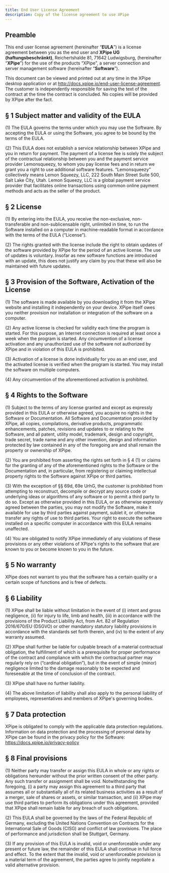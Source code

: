 ```yaml
---
title: End User License Agreement
description: Copy of the license agreement to use XPipe
---
```


## Preamble

This end user license agreement (hereinafter “**EULA**”) is a license agreement between you as the end user and **XPipe UG (haftungsbeschränkt)**, Reichertshalde 81, 71642 Ludwigsburg, (hereinafter “**XPipe**”) for the use of the products “XPipe”, a server connection and server management software (hereinafter “**Software**”).

This document can be viewed and printed out at any time in the XPipe desktop application or at http://docs.xpipe.io/end-user-license-agreement. The customer is independently responsible for saving the text of the contract at the time the contract is concluded. No copies will be provided by XPipe after the fact.

## § 1 Subject matter and validity of the EULA

(1) The EULA governs the terms under which you may use the Software. By accepting the EULA or using the Software, you agree to be bound by the terms of the EULA.

(2) This EULA does not establish a service relationship between XPipe and you in return for payment. The payment of a license fee is solely the subject of the contractual relationship between you and the payment service provider Lemonsqueezy, to whom you pay license fees and in return we grant you a right to use additional software features. “Lemonsqueezy” collectively means Lemon Squeezy, LLC, 222 South Main Street Suite 500, Salt Lake City, Utah. Lemon Squeezy, LLC is a global payment service provider that facilitates online transactions using common online payment methods and acts as the seller of the product.

## § 2 License

(1) By entering into the EULA, you receive the non-exclusive, non-transferable and non-sublicensable right, unlimited in time, to run the Software installed on a computer in machine-readable format in accordance with the terms of the EULA (“License”).

(2) The rights granted with the license include the right to obtain updates of the software provided by XPipe for the period of an active license. The use of updates is voluntary. Insofar as new software functions are introduced with an update, this does not justify any claim by you that these will also be maintained with future updates.

## § 3 Provision of the Software, Activation of the License

(1) The software is made available by you downloading it from the XPipe website and installing it independently on your device. XPipe itself owes you neither provision nor installation or integration of the software on a computer.

(2) Any active license is checked for validity each time the program is started. For this purpose, an Internet connection is required at least once a week when the program is started. Any circumvention of a license activation and any unauthorized use of the software not authorized by XPipe and in violation of this EULA is prohibited.

(3) Activation of a license is done individually for you as an end user, and the activated license is verified when the program is started. You may install the software on multiple computers.

(4) Any circumvention of the aforementioned activation is prohibited.

## § 4 Rights to the Software

(1) Subject to the terms of any license granted and except as expressly provided in this EULA or otherwise agreed, you acquire no rights in the Software or Documentation. All Software and Documentation provided by XPipe, all copies, compilations, derivative products, programmatic enhancements, patches, revisions and updates to or relating to the Software, and all patent, utility model, trademark, design and copyright, trade secret, trade name and any other invention, design and information protected by law contained in any of the foregoing are and shall remain the property or ownership of XPipe.

(2) You are prohibited from asserting the rights set forth in § 4 (1) or claims for the granting of any of the aforementioned rights to the Software or the Documentation and, in particular, from registering or claiming intellectual property rights to the Software against XPipe or third parties.

(3) With the exception of §§ 69d, 69e UrhG, the customer is prohibited from attempting to reconstruct, decompile or decrypt any source code or underlying ideas or algorithms of any software or to permit a third party to do so. Except as otherwise provided in this EULA, or as otherwise expressly agreed between the parties, you may not modify the Software, make it available for use by third parties against payment, sublet it, or otherwise transfer any rights of use to third parties. Your right to execute the software installed on a specific computer in accordance with this EULA remains unaffected.

(4) You are obligated to notify XPipe immediately of any violations of these provisions or any other violations of XPipe's rights to the software that are known to you or become known to you in the future.

## § 5 No warranty

XPipe does not warrant to you that the software has a certain quality or a certain scope of functions and is free of defects.

## § 6 Liability

(1) XPipe shall be liable without limitation in the event of (i) intent and gross negligence, (ii) for injury to life, limb and health, (iii) in accordance with the provisions of the Product Liability Act, from Art. 82 of Regulation 2016/670/EU (DSGVO) or other mandatory statutory liability provisions in accordance with the standards set forth therein, and (iv) to the extent of any warranty assumed.

(2) XPipe shall further be liable for culpable breach of a material contractual obligation, the fulfillment of which is a prerequisite for proper performance of the contract and compliance with which the contractual partner may regularly rely on (“cardinal obligation”), but in the event of simple (minor) negligence limited to the damage reasonably to be expected and foreseeable at the time of conclusion of the contract.

(3) XPipe shall have no further liability.

(4) The above limitation of liability shall also apply to the personal liability of employees, representatives and members of XPipe's governing bodies.

## § 7 Data protection

XPipe is obligated to comply with the applicable data protection regulations. Information on data protection and the processing of personal data by XPipe can be found in the privacy policy for the Software: https://docs.xpipe.io/privacy-policy

## § 8 Final provisions

(1) Neither party may transfer or assign this EULA in whole or any rights or obligations hereunder without the prior written consent of the other party. Any such transfer or assignment shall be void. Notwithstanding the foregoing, (i) a party may assign this agreement to a third party that assumes all or substantially all of its related business activities as a result of a merger, sale of shares or assets, or similar transaction, and (ii) XPipe may use third parties to perform its obligations under this agreement, provided that XPipe shall remain liable for any breach of such obligations.

(2) This EULA shall be governed by the laws of the Federal Republic of Germany, excluding the United Nations Convention on Contracts for the International Sale of Goods (CISG) and conflict of law provisions. The place of performance and jurisdiction shall be Stuttgart, Germany.

(3) If any provision of this EULA is invalid, void or unenforceable under any present or future law, the remainder of this EULA shall continue in full force and effect. To the extent that the invalid, void or unenforceable provision is a material term of the agreement, the parties agree to jointly negotiate a valid alternative provision.
